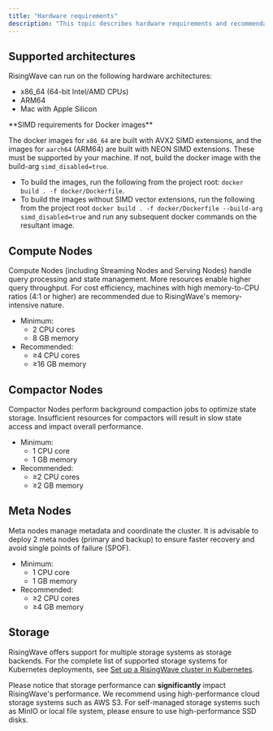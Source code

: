 ```yaml
---
title: "Hardware requirements"
description: "This topic describes hardware requirements and recommendations for production deployments. Actual resource requirements may vary based on your specific workload."
---
```


## Supported architectures

RisingWave can run on the following hardware architectures:

* x86_64 (64-bit Intel/AMD CPUs)
* ARM64
* Mac with Apple Silicon

<Note>
**SIMD requirements for Docker images**

The docker images for `x86_64` are built with AVX2 SIMD extensions, and the images for `aarch64` (ARM64) are built with NEON SIMD extensions. These must be supported by your machine. If not, build the docker image with the build-arg `simd_disabled=true`.

- To build the images, run the following from the project root: `docker build . -f docker/Dockerfile`.
- To build the images without SIMD vector extensions, run the following from the project root `docker build . -f docker/Dockerfile --build-arg simd_disabled=true` and run any subsequent docker commands on the resultant image.
</Note>

## Compute Nodes

Compute Nodes (including Streaming Nodes and Serving Nodes) handle query processing and state management. More resources enable higher query throughput. For cost efficiency, machines with high memory-to-CPU ratios (4:1 or higher) are recommended due to RisingWave's memory-intensive nature.

* Minimum:
   * 2 CPU cores
   * 8 GB memory
* Recommended:
   * ≥4 CPU cores
   * ≥16 GB memory

## Compactor Nodes

Compactor Nodes perform background compaction jobs to optimize state storage. Insufficient resources for compactors will result in slow state access and impact overall performance.

* Minimum:
   * 1 CPU core
   * 1 GB memory
* Recommended:
   * ≥2 CPU cores
   * ≥2 GB memory

## Meta Nodes

Meta nodes manage metadata and coordinate the cluster. It is advisable to deploy 2 meta nodes (primary and backup) to ensure faster recovery and avoid single points of failure (SPOF).

* Minimum:
   * 1 CPU core
   * 1 GB memory
* Recommended:
   * ≥2 CPU cores
   * ≥4 GB memory

## Storage

RisingWave offers support for multiple storage systems as storage backends. For the complete list of supported storage systems for Kubernetes deployments, see [Set up a RisingWave cluster in Kubernetes](/deploy/risingwave-kubernetes#deploy-a-risingwave-instance).

Please notice that storage performance can **significantly** impact RisingWave's performance. We recommend using high-performance cloud storage systems such as AWS S3. For self-managed storage systems such as MinIO or local file system, please ensure to use high-performance SSD disks.
